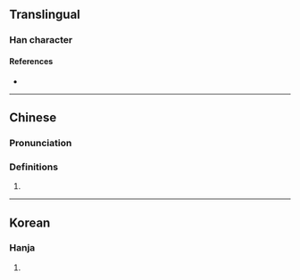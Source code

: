 {{character info}}
==Translingual==

===Han character===
{{Han char|rn=9|rad=人|as=06|sn=8|four=22272|canj=OVVU|ids=⿰亻⿱巛山}}

====References====
* {{Han ref|kx=0102.190|dkj=00608|hdz=10155.010|uh=344E|ud=13390}}

----

==Chinese==
{{zh-forms}}

===Pronunciation===
{{zh-pron
|m=nǎo
|c=nou5
|mc=
|oc=
|ma=
|cat=pn
}}

===Definitions===
{{zh-hanzi}}

# {{surname|zh}}

----

==Korean==

===Hanja===
{{ko-hanja|hangeul=뇌|rv=noe|mr=noe|y=noy}}

# {{rfdef|ko|sort=人06}}